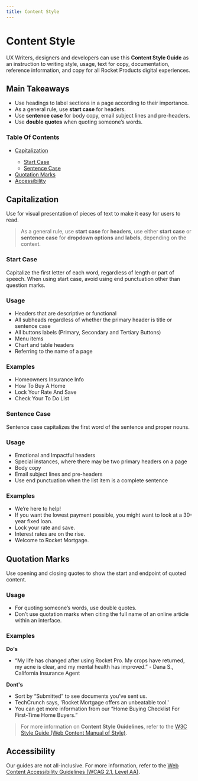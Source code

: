```yaml
---
title: Content Style
---
```



<h1 class="sprk-b-PageTitle sprk-b-TypeDisplayOne sprk-u-mbl sprk-u-Measure">
  Content Style
</h1>

UX Writers, designers and developers can use this **Content Style Guide** as an instruction to writing style, usage, text for copy, documentation, reference information, and copy for all Rocket Products digital experiences.

<SprkDivider element="span" additionalClasses="sprk-u-mvn" />

## Main Takeaways

- Use headings to label sections in a page according to their importance.
- As a general rule, use **start case** for headers.
- Use **sentence case** for body copy, email subject lines and pre-headers.
- Use **double quotes** when quoting someone’s words.

<SprkDivider element="span" additionalClasses="sprk-u-mvn" />

### Table Of Contents

<ul>
  <li>
    <a href="#capitalization">Capitalization</a>
  </li>
  <ul class="sprk-b-List sprk-b-List--indented sprk-u-Measure sprk-u-mvs">
    <li>
      <a href="#start-case">Start Case</a>
    </li>
    <li>
      <a href="#sentence-case">Sentence Case</a>
    </li>
  </ul>
  <li>
    <a href="#quotation-marks">Quotation Marks</a>
  </li>
  <li>
    <a href="#accessibility">Accessibility</a>
  </li>
</ul>

<SprkDivider element="span" additionalClasses="sprk-u-mvn" />

## Capitalization

Use for visual presentation of pieces of text to make it easy for users to read.

> As a general rule, use **start case** for **headers**, use either **start case** or **sentence case** for **dropdown options** and **labels**, depending on the context.

### Start Case

Capitalize the first letter of each word, regardless of length or part of speech. When using start case, avoid using end punctuation other than question marks.

<h3 class="sprk-b-TypeDisplayFour sprk-u-mbm sprk-u-Measure">Usage</h3>

- Headers that are descriptive or functional
- All subheads regardless of whether the primary header is title or sentence case
- All buttons labels (Primary, Secondary and Tertiary Buttons)
- Menu items
- Chart and table headers
- Referring to the name of a page

<h3 class="sprk-b-TypeDisplayFour sprk-u-mbm sprk-u-Measure">Examples</h3>

- Homeowners Insurance Info
- How To Buy A Home
- Lock Your Rate And Save
- Check Your To Do List

<SprkDivider element="span" additionalClasses="sprk-u-mvn" />

### Sentence Case

Sentence case capitalizes the first word of the sentence and proper nouns.

<h3 class="sprk-b-TypeDisplayFour sprk-u-mbm sprk-u-Measure">Usage</h3>

- Emotional and Impactful headers
- Special instances, where there may be two primary headers on a page
- Body copy
- Email subject lines and pre-headers
- Use end punctuation when the list item is a complete sentence

<h3 class="sprk-b-TypeDisplayFour sprk-u-mbm sprk-u-Measure">Examples</h3>

- We’re here to help!
- If you want the lowest payment possible, you might want to look at a 30-year fixed loan.
- Lock your rate and save.
- Interest rates are on the rise.
- Welcome to Rocket Mortgage.

<SprkDivider element="span" additionalClasses="sprk-u-mvn" />

## Quotation Marks

Use opening and closing quotes to show the start and endpoint of quoted content.

<h3 class="sprk-b-TypeDisplayFour sprk-u-mbm sprk-u-Measure">Usage</h3>

- For quoting someone’s words, use double quotes.
- Don’t use quotation marks when citing the full name of an online article within an interface.

<h3 class="sprk-b-TypeDisplayFour sprk-u-mbm sprk-u-Measure">Examples</h3>

**Do's**

- “My life has changed after using Rocket Pro. My crops have returned, my acne is clear, and my mental health has improved.” - Dana S., California Insurance Agent

**Dont's**

- Sort by “Submitted” to see documents you’ve sent us.
- TechCrunch says, 'Rocket Mortgage offers an unbeatable tool.'
- You can get more information from our “Home Buying Checklist For First-Time Home Buyers.”

> For more information on **Content Style Guidelines**, refer to the [W3C Style Guide (Web Content Manual of Style)](https://www.w3.org/Guide/manual-of-style/).

<SprkDivider element="span" additionalClasses="sprk-u-mvn" />

## Accessibility

Our guides are not all-inclusive. For more information, refer to the [Web Content Accessibility Guidelines (WCAG 2.1, Level AA)](https://www.w3.org/TR/WCAG21/).
